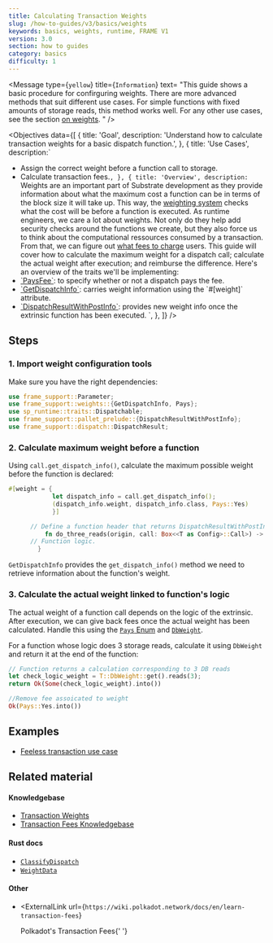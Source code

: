 ```yaml
---
title: Calculating Transaction Weights
slug: /how-to-guides/v3/basics/weights
keywords: basics, weights, runtime, FRAME V1
version: 3.0 
section: how to guides
category: basics
difficulty: 1
---
```


<Message
  type={`yellow`}
  title={`Information`}
  text=
    "This guide shows a basic procedure for confirguring weights. There are more
    advanced methods that suit different use cases. For simple functions with fixed amounts
    of storage reads, this method works well. For any other use cases, see the section 
    [on weights](../../weights/calculate-fees).
    "
/>

<Objectives
  data={[
    {
      title: 'Goal',
      description: 'Understand how to calculate transaction weights for a basic dispatch function.',
    },
    {
      title: 'Use Cases',
      description:`
- Assign the correct weight before a function call to storage.
- Calculate transaction fees.`,
    },
    {
      title: 'Overview',
      description:
        `Weights are an important part of Substrate development as they provide information about what the maximum cost a function can 
        be in terms of the block size it will take up. This way, the [weighting system](/v3/concepts/weight) 
        checks what the cost will be before 
        a function is executed. As runtime engineers, we care a lot about weights. Not only do they help add security checks around the 
        functions we create, but they also force us to think about the computational ressources consumed by a transaction. From that, we 
        can figure out [what fees to charge](https://substrate.dev/docs/en/knowledgebase/runtime/fees) users.
        This guide will cover how to calculate the maximum weight for a dispatch call; calculate the actual weight after execution; and
        reimburse the difference.
        Here's an overview of the traits we'll be implementing:
- [\`PaysFee\`](/rustdocs/latest/frame_support/weights/trait.PaysFee.html): to specify whether or not a dispatch pays the fee.
- [\`GetDispatchInfo\`](/rustdocs/latest/frame_support/weights/trait.GetDispatchInfo.html): carries weight information using the \`#[weight]\` attribute.
- [\`DispatchResultWithPostInfo\`](/rustdocs/latest/frame_support/dispatch/type.DispatchResultWithPostInfo.html): provides new weight info once the extrinsic function has been executed.
	    `,
    },
  ]}
/>

## Steps

### 1. Import weight configuration tools

Make sure you have the right dependencies:

```rust
use frame_support::Parameter;
use frame_support::weights::{GetDispatchInfo, Pays};
use sp_runtime::traits::Dispatchable;
use frame_support::pallet_prelude::{DispatchResultWithPostInfo};
use frame_support::dispatch::DispatchResult;
```

### 2. Calculate maximum weight before a function

Using `call.get_dispatch_info()`, calculate the maximum possible weight before the function is declared:

```rust
#[weight = {
			let dispatch_info = call.get_dispatch_info();
			(dispatch_info.weight, dispatch_info.class, Pays::Yes)
            }]

      // Define a function header that returns DispatchResultWithPostInfo.
		  fn do_three_reads(origin, call: Box<<T as Config>::Call>) -> DispatchResultWithPostInfo {
      // Function logic.
        }
```

`GetDispatchInfo` provides the `get_dispatch_info()` method we need to retrieve information about the function's weight.

### 3. Calculate the actual weight linked to function's logic

The actual weight of a function call depends on the logic of the extrinsic. After execution, we can give back fees once the actual weight has been calculated. Handle this using the [`Pays` Enum][pays-rustdocs] and [`DbWeight`][dbweight-rustdocs].

For a function whose logic does 3 storage reads, calculate it using `DbWeight` and return it at the end of the function:

```rust
// Function returns a calculation corresponding to 3 DB reads
let check_logic_weight = T::DbWeight::get().reads(3);
return Ok(Some(check_logic_weight).into())

//Remove fee assoicated to weight
Ok(Pays::Yes.into())
```

## Examples

- [Feeless transaction use case](https://github.com/shawntabrizi/substrate-feeless-token-factory#user-story)

## Related material

#### Knowledgebase

- [Transaction Weights](/v3/concepts/weight)
- [Transaction Fees Knowledgebase](https://substrate.dev/docs/en/knowledgebase/runtime/fees)

#### Rust docs

- [`ClassifyDispatch`](/rustdocs/latest/frame_support/weights/trait.ClassifyDispatch.html)
- [`WeightData`](/rustdocs/latest/frame_support/weights/trait.WeighData.html)

#### Other

- <ExternalLink
    url={`https://wiki.polkadot.network/docs/en/learn-transaction-fees`}
  >
    Polkadot's Transaction Fees{' '}
  </ExternalLink>

[pays-rustdocs]: /rustdocs/latest/frame_support/weights/enum.Pays.html
[dbweight-rustdocs]: /rustdocs/latest/frame_system/pallet/trait.Config.html#associatedtype.DbWeight
